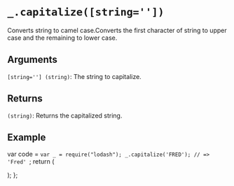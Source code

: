 # `_.capitalize([string=''])`

Converts string to camel case.Converts the first character of string to upper case and the remaining to lower case.
## Arguments

`[string=''] (string)`: The string to capitalize.

## Returns

`(string)`: Returns the capitalized string.

## Example


  var code = `var _ = require("lodash");
_.capitalize('FRED');
// => 'Fred'
`;
  return (
    <div>
      <Embed source={code} />
    </div>
  );
};

<Demo />



